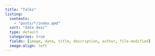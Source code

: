 ```yaml
---
title: "Talks"
listing:
  contents: 
    - "posts/*/index.qmd"
  sort: "date desc"
  type: default
  categories: true
  fields: [image, date, title, description, author, file-modified]
  image-align: left
---
```


